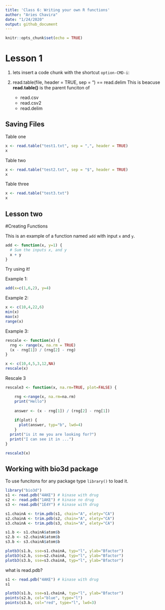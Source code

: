```yaml
---
title: 'Class 6: Writing your own R functions'
author: "Aries Chavira"
date: "1/24/2020"
output: github_document
---
```


```r
knitr::opts_chunk$set(echo = TRUE)
```

# Lesson 1 

1. lets insert a code chunk with the shortcut `option-CMD-i`:

2. read.table(file, header = TRUE, sep = "\t") == read.delim 
    This is beacuse **read.table()** is the parent funciton of 
    - read.csv
    - read.csv2
    - read.delim
    
## Saving Files 
Table one 

```r
x <- read.table("test1.txt", sep = ",", header = TRUE)
x
```

Table two
```r
x <- read.table("test2.txt", sep = "$", header = TRUE)
x
```

Table three
```r
x <- read.table("test3.txt")
x
```

## Lesson two 

#Creating Functions 

This is an example of a function named `add` with input `x` and `y`.
```r
add <- function(x, y=1) {
  # Sum the inputs x, and y
  x + y
}
```

Try using it! 

Example 1: 
```r
add(x=c(1,6,2), y=4)
```

Example 2:
```r
x <- c(10,4,22,6)
min(x)
max(x)
range(x)
```

Example 3: 
```r
rescale <- function(x) {
  rng <- range(x, na.rm = TRUE)
  (x - rng[1]) / (rng[2] - rng)
}
```

```r
x <- c(10,4,5,3,12,NA)
rescale(x) 
```

Rescale 3
```r
rescale3 <- function(x, na.rm=TRUE, plot=FALSE) {

    rng <-range(x, na.rm=na.rm)
    print("Hello")
 
    answer <- (x - rng[1]) / (rng[2] - rng[1])
    
    if(plot) {
      plot(answer, typ="b", lwd=4)
    }
  print("is it me you are looking for?")
  print("I can see it in ...")
}

rescale3(x)
```

## Working with bio3d package

To use funcitons for any package type `library()` to load it. 
```r
library("bio3d")
s1 <- read.pdb("4AKE") # kinase with drug
s2 <- read.pdb("1AKE") # kinase no drug
s3 <- read.pdb("1E4Y") # kinase with drug

s1.chainA <- trim.pdb(s1, chain="A", elety="CA")
s2.chainA <- trim.pdb(s2, chain="A", elety="CA")
s3.chainA <- trim.pdb(s3, chain="A", elety="CA")

s1.b <- s1.chainA$atom$b
s2.b <- s2.chainA$atom$b
s3.b <- s3.chainA$atom$b

plotb3(s1.b, sse=s1.chainA, typ="l", ylab="Bfactor")
plotb3(s2.b, sse=s2.chainA, typ="l", ylab="Bfactor")
plotb3(s3.b, sse=s3.chainA, typ="l", ylab="Bfactor")
```

what is read.pdb?
```r
s1 <- read.pdb("4AKE") # kinase with drug
s1
```

```r
plotb3(s1.b, sse=s1.chainA, typ="l", ylab="Bfactor")
points(s2.b, col="blue", type="l")
points(s3.b, col="red", type="l", lwd=3)
```



